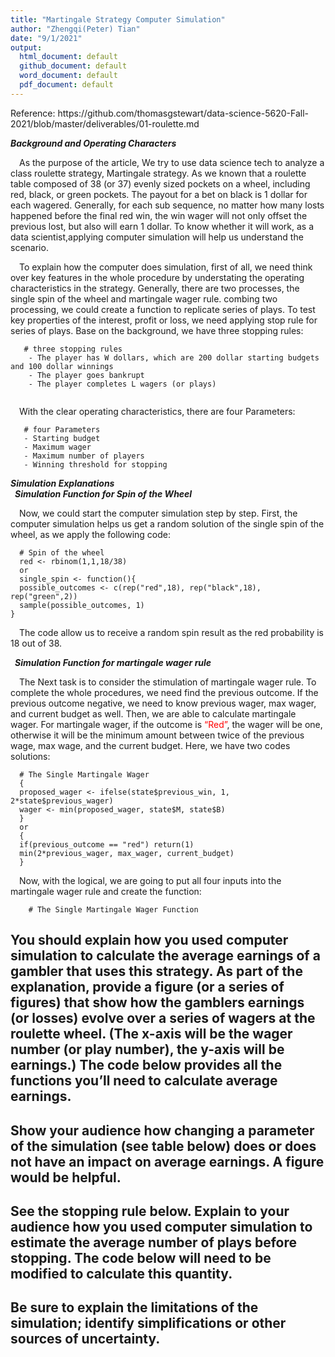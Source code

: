 ```yaml
---
title: "Martingale Strategy Computer Simulation"
author: "Zhengqi(Peter) Tian"
date: "9/1/2021"
output:
  html_document: default
  github_document: default
  word_document: default
  pdf_document: default
---
```

Reference: https://github.com/thomasgstewart/data-science-5620-Fall-2021/blob/master/deliverables/01-roulette.md

***Background and Operating Characters***
<p>&emsp;As the purpose of the article, We try to use data science tech to analyze a class roulette strategy, Martingale strategy. As we known that a roulette table composed of 38 (or 37) evenly sized pockets on a wheel, including red, black, or green pockets. The payout for a bet on black is 1 dollar for each wagered. Generally, for each sub sequence, no matter how many losts happened before the final red win, the win wager will not only offset the previous lost, but also will earn 1 dollar. To know whether it will work, as a data scientist,applying computer simulation will help us understand the scenario.</p>
 
<p>&emsp;To explain how the computer does simulation, first of all, we need think over key features in the whole procedure by understating the operating characteristics in the strategy. Generally, there are two processes, the single spin of the wheel and martingale wager rule. combing  two processing, we could create a function to replicate series of plays. To test key properties of the interest, profit or loss, we need applying stop rule for series of plays. Base on the background, we have three stopping rules:</p>
       # three stopping rules
        - The player has W dollars, which are 200 dollar starting budgets and 100 dollar winnings
        - The player goes bankrupt
        - The player completes L wagers (or plays)
      
<p>&emsp;With the clear operating characteristics, there are four Parameters:</p>
       # four Parameters
       - Starting budget
       - Maximum wager
       - Maximum number of players
       - Winning threshold for stopping

***Simulation Explanations***   
&ensp;***Simulation Function for Spin of the Wheel***
<p>&emsp;Now, we could start the computer simulation step by step. First, the computer simulation helps us get a random solution of the single spin of the wheel, as we apply the following code:</p>
      # Spin of the wheel
      red <- rbinom(1,1,18/38) 
      or 
      single_spin <- function(){
      possible_outcomes <- c(rep("red",18), rep("black",18), rep("green",2))
      sample(possible_outcomes, 1)
    }
<p>&emsp;The code allow us to receive a random spin result as the red probability is 18 out of 38.</p>

&ensp;***Simulation Function for martingale wager rule***
<p>&emsp;The Next task is to consider the stimulation of martingale wager rule. To complete the whole procedures, we need find the  previous outcome. If the previous outcome negative, we need to know previous wager, max wager, and current budget as well. Then, we are able to calculate martingale wager. For martingale wager, if the outcome is <font  color=Red>"Red"</font>, the wager will be one, otherwise it will be the minimum amount between twice of the previous wage, max wage, and the current budget. Here, we have two codes solutions:</p>
      # The Single Martingale Wager
      {
      proposed_wager <- ifelse(state$previous_win, 1, 2*state$previous_wager)
      wager <- min(proposed_wager, state$M, state$B)
      }
      or
      {
      if(previous_outcome == "red") return(1)
      min(2*previous_wager, max_wager, current_budget)
      }
<p>&emsp;Now, with the logical, we are going to put all four inputs into the martingale wager rule and create the function:</p>
        # The Single Martingale Wager Function
  
  
  
  
  
  
  

## You should explain how you used computer simulation to calculate the average earnings of a gambler that uses this strategy. As part of the explanation, provide a figure (or a series of figures) that show how the gamblers earnings (or losses) evolve over a series of wagers at the roulette wheel. (The x-axis will be the wager number (or play number), the y-axis will be earnings.) The code below provides all the functions you’ll need to calculate average earnings.

## Show your audience how changing a parameter of the simulation (see table below) does or does not have an impact on average earnings. A figure would be helpful.

## See the stopping rule below. Explain to your audience how you used computer simulation to estimate the average number of plays before stopping. The code below will need to be modified to calculate this quantity.

## Be sure to explain the limitations of the simulation; identify simplifications or other sources of uncertainty.
















